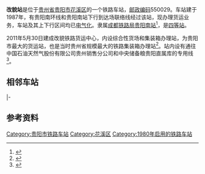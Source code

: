{{noteTA
|1=zh-cn:始发车次; zh-hk:列車班次;
|2=zh-cn:车次; zh-hk:班次;
}}
{{Infobox China railway station
|name = 改貌站
|eng_name = Gaimao Railway Station
|symbol_right = {{rint|cn|rail}}
|image =
|caption = 
|other_name = 新改貌、改貌北货场
|code = 37676<ref>{{cite book|title=中华人民共和国铁路车站代码（GB/T 10302-2010）|publisher=中国标准出版社|year=2010|isbn=155066140495|ignore-isbn-error=true|pages=11}}</ref>
|commercial_code =VHW
|pinyin_code = 
|type= 中间站
|业务性质 = 
|技术性质= 
|address = [[贵州省|贵州省]][[贵阳市|贵阳市]][[花溪区|花溪区]][[孟关苗族布依族乡|孟关苗族布依族乡]]改貌村
|coordinates = {{coord|26.446809|N|106.737265|E|format=dms|display=inline,title|type:railwaystation_region:CN}}
|opened= 
|owned = [[成都局集团|成都局集团]][[贵阳南站|贵阳南站]]
|line = 贵阳南环线
|classification =四等站
|platform = 
|tracks = 
|website = 
}}
'''改貌站'''是位于[[贵州省|贵州省]][[贵阳市|贵阳市]][[花溪区|花溪区]]的一个铁路车站，[[邮政编码|邮政编码]]550029。车站建于1987年，有贵阳南环线和贵阳南站下行到达场联络线经过该站，现办理货运业务，车站及其上下行区间均已[[电气化|电气化]]。隶属[[成都铁路局|成都铁路局]][[贵阳南站|贵阳南站]]<ref>{{cite news|title=贵阳南站开展防汛排查整治|url=http://www.gywb.cn/system/2020/04/06/030432352.shtml|work=贵阳晚报|publisher=贵阳网|date=2020-04-06|accessdate=2020-07-21|archive-date=2020-07-21|archive-url=https://web.archive.org/web/20200721161922/http://www.gywb.cn/system/2020/04/06/030432352.shtml|dead-url=no}}</ref>，是[[四等站_(中铁)|四等站]]。

2011年5月30日建成改貌铁路货运中心，内设综合性货场和集装箱办理站，为贵阳市最大的货运站，也是当时贵州省规模最大的铁路集装箱办理站<ref>{{cite news|title=贵阳改貌铁路货运中心开通运营|url=http://www.peoplerail.com/rail/show-456-48405-1.html|publisher=人民铁道网|date=2011-06-02|accessdate=2020-07-21|archive-date=2020-07-21|archive-url=https://web.archive.org/web/20200721163856/http://www.peoplerail.com/rail/show-456-48405-1.html|dead-url=no}}</ref>。站内设有通往中国石油天然气股份有限公司贵州销售分公司和中央储备粮贵阳直属库的专用线<ref name="95306info">{{cite web|url=http://hyfw.95306.cn/hyinfo/action/FwcszsAction_index?type=1|title=营业站服务信息查询|publisher=中国铁路95306网|accessdate=2020-07-21|archive-date=2018-09-14|archive-url=https://web.archive.org/web/20180914133603/http://hyfw.95306.cn/hyinfo/action/FwcszsAction_index?type=1|dead-url=no}}</ref>。

==相邻车站==
{{start rail box}}
{{s-inop|[[大土站|大土站]]}}
{{s-line|贵阳南环线<br>← 10km 改貌站 5km →}}
{{s-inop|[[花溪站_(贵州省)|花溪站]]|{{站|花坡}}方向}}
|-
{{Terminus}}
{{s-line|贵阳南下到场联络线<br>{{0}} {{0}} {{0}} {{0}} 改貌站 3km →}}
{{s-inop|[[贵阳南站|贵阳南站]]}}
{{end box}}

==参考资料==
{{reflist}}

{{贵阳市公共交通}}

[[Category:贵阳市铁路车站|Category:贵阳市铁路车站]]
[[Category:花溪区|Category:花溪区]]
[[Category:1980年启用的铁路车站|Category:1980年启用的铁路车站]]